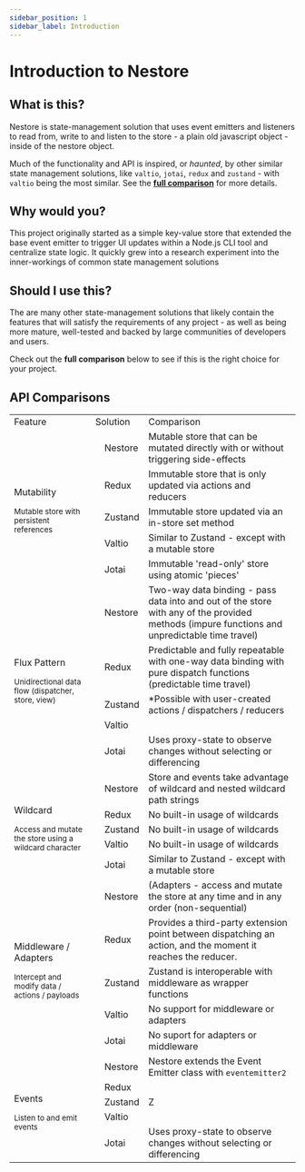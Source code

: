 ```yaml
---
sidebar_position: 1
sidebar_label: Introduction
---
```


# Introduction to Nestore

<!-- 

## Development

BETA VERSION <code>0.0.47</code>

This project has served as the starting point / testing-base for nestore (beta).

A new project will be created to develop, test, release and publish separate semantic versions for
each new feature. The client-side framework connectors will be provided as separate packages.







### Timeline

#### <code>0.1.x</code> 
- Simple event based store (get, set, addListener, removeListener)
- manual type defs / automatic type inference
- getter/setter function interop `get(s => s.key.here) | set(s => ({ ...s, new: 'value' }))  -> emitAll()`


#### <code>0.2.x</code>
- Redux-DevTools interop

#### <code>0.3.x</code>
- In store mutator functions

#### <code>0.4.x</code>
- In store listener functions

#### <code>0.5.x</code>
- In store mutator functions

#### <code>0.6.x</code>
- Add middleware registration / usage  

#### <code>0.7.x</code>
- Add adapter registration / usage  

#### <code>0.8.x</code>
- Add front-end framework connectors (possibly as separate packages)







---



### Concerns
- How can `get('a.**.b')` be used to return multiple items that match the pattern? (via middleware)
- Setter functions will only emit events for the new keys in the store - not any values that no longer exist
- Getter functions are unnecessary (can use nst.get() to get entire store - same execution time) but should still be supported
```ts
const thing1 = nst.get(s => s.thing1)
const thing2 = nst.get().thing2
```

---

### Goals
- Create a single monorepo structure with `pnpm-workspaces`
- Create `umd` package for use in node/browsers using `swc`
- Use git tags on development/release-candidate branches
- Use GitHub actions for automatic testing / releases / publishing to npm
- Store creation should be synchronous (no waiting for adapter registration via `nst = await nestore()`)
- Extend JSDoc comments for eventemitter2 methods
- pass a new `set` func to in store mutators/listeners (like zustand) that always returns reference to nst (pre-typed)
```ts
const nst = nestore(NST => ({
    logged_id: false,

    logIn: (username, password) => {
        NST.set('logged_in', true)
    }
}))
```

---


## FAQ 

-->

## What is this?

Nestore is state-management solution that uses event emitters and listeners to read from, write to
and listen to the store - a plain old javascript object - inside of the nestore object.

Much of the functionality and API is inspired, or *haunted*, by other similar state management solutions, like
`valtio`, `jotai`, `redux` and `zustand` - with `valtio` being the most similar. See the 
**[full comparison](/docs/getting-started/intro#api-comparisons)** for more details.


## Why would you?

This project originally started as a simple key-value store that extended the base event emitter
to trigger UI updates within a Node.js CLI tool and centralize state logic. It quickly grew into 
a research experiment into the inner-workings of common state management solutions




## Should I use this?

The are many other state-management solutions that likely contain the features that will satisfy the 
requirements of any project - as well as being more mature, well-tested and backed by large communities
of developers and users. 

Check out the **full comparison** below to see if this is the right choice for your project.



## API Comparisons


<table>
<tr>
    <td>Feature</td>
    <td colspan="2">Solution</td>
    <td>Comparison</td>
</tr>


<tr class="highlight-row">
    <td rowspan="5">
        <p>Mutability</p>
        <small>Mutable store with persistent references</small>
    </td>
    <td><div class="check"/></td>
    <td>Nestore</td>
    <td className="small-text">Mutable store that can be mutated directly with or without triggering side-effects</td>
</tr>
<tr>
    <td></td>
    <td>Redux</td>
    <td className="small-text">Immutable store that is only updated via actions and reducers</td>
</tr>
<tr>
    <td></td>
    <td>Zustand</td>
    <td className="small-text">Immutable store updated via an in-store set method</td>
</tr>
<tr>
    <td><div class="check"/></td>
    <td>Valtio</td>
    <td className="small-text">Similar to Zustand - except with a mutable store</td>
</tr>
<tr>
    <td><div class="check"/></td>
    <td>Jotai</td>
    <td className="small-text">Immutable 'read-only' store using atomic 'pieces'</td>
</tr>







<tr class="highlight-row">
    <td rowspan="5">
        <p>Flux Pattern</p>
        <small>Unidirectional data flow (dispatcher, store, view)</small>
    </td>
    <td></td>
    <td>Nestore</td>
    <td className="small-text">Two-way data binding - pass data into and out of the store with any of the provided methods (impure functions and unpredictable time travel)</td>
</tr>
<tr>
    <td><div class="check"/></td>
    <td>Redux</td>
    <td className="small-text">Predictable and fully repeatable with one-way data binding with pure dispatch functions (predictable time travel)</td>
</tr>
<tr>
    <td></td>
    <td>Zustand</td>
    <td className="small-text">*Possible with user-created actions / dispatchers / reducers</td>
</tr>
    <tr>
    <td></td>
    <td>Valtio</td>
    <td className="small-text"></td>
</tr>
<tr>
    <td><div class="check"/></td>
    <td>Jotai</td>
    <td className="small-text">Uses proxy-state to observe changes without selecting or differencing</td>
</tr>







<tr class="highlight-row">
    <td rowspan="5">
        <p>Wildcard</p>
        <small>Access and mutate the store using a wildcard character</small>
    </td>
    <td><div class="check"/></td>
    <td>Nestore</td>
    <td className="small-text">Store and events take advantage of wildcard and nested wildcard path strings</td>
</tr>
<tr>
    <td></td>
    <td>Redux</td>
    <td className="small-text">No built-in usage of wildcards</td>
</tr>
<tr>
    <td></td>
    <td>Zustand</td>
    <td className="small-text">No built-in usage of wildcards</td>
</tr>
<tr>
    <td></td>
    <td>Valtio</td>
    <td className="small-text">No built-in usage of wildcards</td>
</tr>
<tr>
    <td><div class="check"/></td>
    <td>Jotai</td>
    <td className="small-text">Similar to Zustand - except with a mutable store</td>
</tr>






<tr class="highlight-row">
    <td rowspan="5">
        <p>Middleware / Adapters</p>
        <small>Intercept and modify data / actions / payloads</small>
    </td>
    <td><div class="check"/></td>
    <td>Nestore</td>
    <td className="small-text">(Adapters - access and mutate the store at any time and in any order (non-sequential)</td>
</tr>
    <tr>
    <td><div class="check"/></td>
    <td>Redux</td>
    <td className="small-text">Provides a third-party extension point between dispatching an action, and the moment it reaches the reducer. </td>
</tr>
    <tr>
    <td><div class="check"/></td>
    <td>Zustand</td>
    <td className="small-text">Zustand is interoperable with middleware as wrapper functions</td>
</tr>
    <tr>
    <td></td>
    <td>Valtio</td>
    <td className="small-text">No support for middleware or adapters</td>
</tr>
<tr>
    <td><div class="check"/></td>
    <td>Jotai</td>
    <td className="small-text">No suport for adapters or middleware</td>
</tr>







<tr class="highlight-row">
    <td rowspan="5">
        <p>Events</p>
        <small>Listen to and emit events</small>
    </td>
    <td><div class="check"/></td>
    <td>Nestore</td>
    <td className="small-text">Nestore extends the Event Emitter class with <code>eventemitter2</code></td>
</tr>
    <tr>
    <td></td>
    <td>Redux</td>
    <td className="small-text"></td>
</tr>
    <tr>
    <td></td>
    <td>Zustand</td>
    <td className="small-text">Z</td>
</tr>
    <tr>
    <td></td>
    <td>Valtio</td>
    <td className="small-text"></td>
</tr>
<tr>
    <td><div class="check"/></td>
    <td>Jotai</td>
    <td className="small-text">Uses proxy-state to observe changes without selecting or differencing</td>
</tr>




</table>